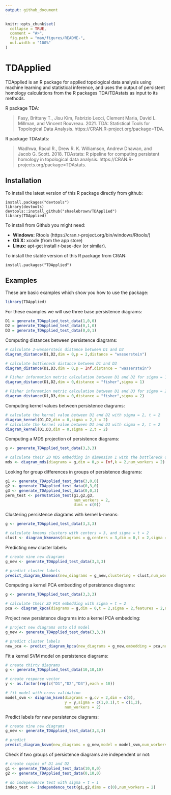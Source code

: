 ```yaml
---
output: github_document
---
```


<!-- README.md is generated from README.Rmd. Please edit that file -->

```r
knitr::opts_chunk$set(
  collapse = TRUE,
  comment = "#>",
  fig.path = "man/figures/README-",
  out.width = "100%"
)
```

# TDApplied

<!-- badges: start -->
<!-- badges: end -->

TDApplied is an R package for applied topological data analysis using machine learning and statistical inference, and uses the output of persistent homology calculations from the R packages TDA/TDAstats as input to its methods.

R package TDA:

> Fasy, Brittany T., Jisu Kim, Fabrizio Lecci, Clement Maria, David L. Millman, and Vincent Rouvreau. 2021. TDA: Statistical Tools for Topological Data Analysis. https://CRAN.R-project.org/package=TDA.

R package TDAstats:

> Wadhwa, Raoul R., Drew R. K. Williamson, Andrew Dhawan, and Jacob G. Scott. 2018. TDAstats: R pipeline for computing persistent homology in topological data analysis. https://CRAN.R-projects.org/package=TDAstats.

## Installation

To install the latest version of this R package directly from github:

    install.packages("devtools")
    library(devtools)
    devtools::install_github("shaelebrown/TDApplied")
    library(TDApplied)

To install from Github you might need: 

- **Windows:** Rtools (https://cran.r-project.org/bin/windows/Rtools/)
- **OS X:** xcode (from the app store)
- **Linux:** apt-get install r-base-dev (or similar).

To install the stable version of this R package from CRAN:

    install.packages("TDApplied")

## Examples

These are basic examples which show you how to use the package:

```r
library(TDApplied)
```

For these examples we will use three base persistence diagrams:

```r
D1 = generate_TDApplied_test_data(1,0,0)
D2 = generate_TDApplied_test_data(0,1,0)
D3 = generate_TDApplied_test_data(0,0,1)
```

Computing distances between persistence diagrams:

```r
# calculate 2-wasserstein distance between D1 and D2
diagram_distance(D1,D2,dim = 0,p = 2,distance = "wasserstein")

# calculate bottleneck distance between D1 and D3
diagram_distance(D1,D3,dim = 0,p = Inf,distance = "wasserstein")

# Fisher information metric calculation between D1 and D2 for sigma = 1
diagram_distance(D1,D2,dim = 0,distance = "fisher",sigma = 1)

# Fisher information metric calculation between D1 and D3 for sigma = 2
diagram_distance(D1,D3,dim = 0,distance = "fisher",sigma = 2)
```

Computing kernel values between persistence diagrams:

```r
# calculate the kernel value between D1 and D2 with sigma = 2, t = 2
diagram_kernel(D1,D2,dim = 0,sigma = 2,t = 2)
# calculate the kernel value between D1 and D3 with sigma = 2, t = 2
diagram_kernel(D1,D3,dim = 0,sigma = 2,t = 2)
```

Computing a MDS projection of persistence diagrams:

```r
g <- generate_TDApplied_test_data(3,3,3)

# calculate their 2D MDS embedding in dimension 1 with the bottleneck distance
mds <- diagram_mds(diagrams = g,dim = 0,p = Inf,k = 2,num_workers = 2)
```

Looking for group differences in groups of persistence diagrams:

```r
g1 <- generate_TDApplied_test_data(3,0,0)
g2 <- generate_TDApplied_test_data(0,3,0)
g3 <- generate_TDApplied_test_data(0,0,3)
perm_test <- permutation_test(g1,g2,g3,
                              num_workers = 2,
                              dims = c(0))
```

Clustering persistence diagrams with kernel k-means:

```r
g <- generate_TDApplied_test_data(3,3,3)

# calculate kmeans clusters with centers = 3, and sigma = t = 2
clust <- diagram_kkmeans(diagrams = g,centers = 3,dim = 0,t = 2,sigma = 2,num_workers = 2)
```

Predicting new cluster labels:

```r
# create nine new diagrams
g_new <- generate_TDApplied_test_data(3,3,3)

# predict cluster labels
predict_diagram_kkmeans(new_diagrams = g_new,clustering = clust,num_workers = 2)
```

Computing a kernel PCA embedding of persistence diagrams:

```r
g <- generate_TDApplied_test_data(3,3,3)

# calculate their 2D PCA embedding with sigma = t = 2
pca <- diagram_kpca(diagrams = g,dim = 0,t = 2,sigma = 2,features = 2,num_workers = 2)
```

Project new persistence diagrams into a kernel PCA embedding:

```r
# project new diagrams onto old model
g_new <- generate_TDApplied_test_data(3,3,3)

# predict cluster labels
new_pca <- predict_diagram_kpca(new_diagrams = g_new,embedding = pca,num_workers = 2)
```

Fit a kernel SVM model on persistence diagrams:

```r
# create thirty diagrams
g <- generate_TDApplied_test_data(10,10,10)

# create response vector
y <- as.factor(rep(c("D1","D2","D3"),each = 10))

# fit model with cross validation
model_svm <- diagram_ksvm(diagrams = g,cv = 2,dim = c(0),
                          y = y,sigma = c(1,0.1),t = c(1,2),
                          num_workers = 2)
```

Predict labels for new persistence diagrams:

```r
# create nine new diagrams
g_new <- generate_TDApplied_test_data(3,3,3)

# predict
predict_diagram_ksvm(new_diagrams = g_new,model = model_svm,num_workers = 2)
```

Check if two groups of persistence diagrams are independent or not:

```r
# create copies of D1 and D2
g1 <- generate_TDApplied_test_data(10,0,0)
g2 <- generate_TDApplied_test_data(0,10,0)

# do independence test with sigma = t = 1
indep_test <- independence_test(g1,g2,dims = c(0),num_workers = 2)
```
